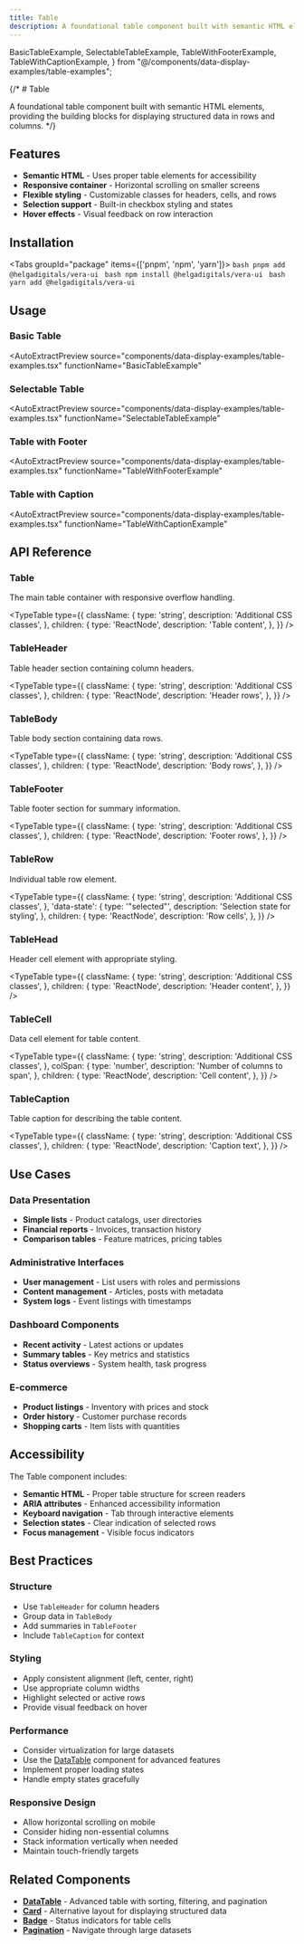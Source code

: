 ```yaml
---
title: Table
description: A foundational table component built with semantic HTML elements, providing the building blocks for displaying structured data in rows and columns.
---
```


  BasicTableExample,
  SelectableTableExample,
  TableWithFooterExample,
  TableWithCaptionExample,
} from "@/components/data-display-examples/table-examples";

{/* # Table

A foundational table component built with semantic HTML elements, providing the building blocks for displaying structured data in rows and columns. */}

## Features

- **Semantic HTML** - Uses proper table elements for accessibility
- **Responsive container** - Horizontal scrolling on smaller screens
- **Flexible styling** - Customizable classes for headers, cells, and rows
- **Selection support** - Built-in checkbox styling and states
- **Hover effects** - Visual feedback on row interaction

## Installation

<Tabs groupId="package" items={['pnpm', 'npm', 'yarn']}>
    <Tab value="pnpm" >
      ```bash
      pnpm add @helgadigitals/vera-ui
      ```
    </Tab>
    <Tab value="npm" >
      ```bash
      npm install @helgadigitals/vera-ui
      ```
    </Tab>
    <Tab value="yarn" >
      ```bash
      yarn add @helgadigitals/vera-ui
      ```
    </Tab>
</Tabs>

## Usage

### Basic Table

<AutoExtractPreview 
  source="components/data-display-examples/table-examples.tsx" 
  functionName="BasicTableExample"
>
  <BasicTableExample />
</AutoExtractPreview>

### Selectable Table

<AutoExtractPreview 
  source="components/data-display-examples/table-examples.tsx" 
  functionName="SelectableTableExample"
>
  <SelectableTableExample />
</AutoExtractPreview>

### Table with Footer

<AutoExtractPreview 
  source="components/data-display-examples/table-examples.tsx" 
  functionName="TableWithFooterExample"
>
  <TableWithFooterExample />
</AutoExtractPreview>

### Table with Caption

<AutoExtractPreview 
  source="components/data-display-examples/table-examples.tsx" 
  functionName="TableWithCaptionExample"
>
  <TableWithCaptionExample />
</AutoExtractPreview>

## API Reference

### Table

The main table container with responsive overflow handling.

<TypeTable
  type={{
    className: {
      type: 'string',
      description: 'Additional CSS classes',
    },
    children: {
      type: 'ReactNode',
      description: 'Table content',
    },
  }}
/>

### TableHeader

Table header section containing column headers.

<TypeTable
  type={{
    className: {
      type: 'string',
      description: 'Additional CSS classes',
    },
    children: {
      type: 'ReactNode',
      description: 'Header rows',
    },
  }}
/>

### TableBody

Table body section containing data rows.

<TypeTable
  type={{
    className: {
      type: 'string',
      description: 'Additional CSS classes',
    },
    children: {
      type: 'ReactNode',
      description: 'Body rows',
    },
  }}
/>

### TableFooter

Table footer section for summary information.

<TypeTable
  type={{
    className: {
      type: 'string',
      description: 'Additional CSS classes',
    },
    children: {
      type: 'ReactNode',
      description: 'Footer rows',
    },
  }}
/>

### TableRow

Individual table row element.

<TypeTable
  type={{
    className: {
      type: 'string',
      description: 'Additional CSS classes',
    },
    'data-state': {
      type: '"selected"',
      description: 'Selection state for styling',
    },
    children: {
      type: 'ReactNode',
      description: 'Row cells',
    },
  }}
/>

### TableHead

Header cell element with appropriate styling.

<TypeTable
  type={{
    className: {
      type: 'string',
      description: 'Additional CSS classes',
    },
    children: {
      type: 'ReactNode',
      description: 'Header content',
    },
  }}
/>

### TableCell

Data cell element for table content.

<TypeTable
  type={{
    className: {
      type: 'string',
      description: 'Additional CSS classes',
    },
    colSpan: {
      type: 'number',
      description: 'Number of columns to span',
    },
    children: {
      type: 'ReactNode',
      description: 'Cell content',
    },
  }}
/>

### TableCaption

Table caption for describing the table content.

<TypeTable
  type={{
    className: {
      type: 'string',
      description: 'Additional CSS classes',
    },
    children: {
      type: 'ReactNode',
      description: 'Caption text',
    },
  }}
/>

## Use Cases

### Data Presentation
- **Simple lists** - Product catalogs, user directories
- **Financial reports** - Invoices, transaction history
- **Comparison tables** - Feature matrices, pricing tables

### Administrative Interfaces
- **User management** - List users with roles and permissions
- **Content management** - Articles, posts with metadata
- **System logs** - Event listings with timestamps

### Dashboard Components
- **Recent activity** - Latest actions or updates
- **Summary tables** - Key metrics and statistics
- **Status overviews** - System health, task progress

### E-commerce
- **Product listings** - Inventory with prices and stock
- **Order history** - Customer purchase records
- **Shopping carts** - Item lists with quantities

## Accessibility

The Table component includes:

- **Semantic HTML** - Proper table structure for screen readers
- **ARIA attributes** - Enhanced accessibility information
- **Keyboard navigation** - Tab through interactive elements
- **Selection states** - Clear indication of selected rows
- **Focus management** - Visible focus indicators

## Best Practices

### Structure
- Use `TableHeader` for column headers
- Group data in `TableBody`
- Add summaries in `TableFooter`
- Include `TableCaption` for context

### Styling
- Apply consistent alignment (left, center, right)
- Use appropriate column widths
- Highlight selected or active rows
- Provide visual feedback on hover

### Performance
- Consider virtualization for large datasets
- Use the [DataTable](/docs/components/data-display/data-table) component for advanced features
- Implement proper loading states
- Handle empty states gracefully

### Responsive Design
- Allow horizontal scrolling on mobile
- Consider hiding non-essential columns
- Stack information vertically when needed
- Maintain touch-friendly targets

## Related Components

- **[DataTable](/docs/components/data-display/data-table)** - Advanced table with sorting, filtering, and pagination
- **[Card](/docs/components/data-display/card)** - Alternative layout for displaying structured data
- **[Badge](/docs/components/data-display/badge)** - Status indicators for table cells
- **[Pagination](/docs/components/data-display/pagination)** - Navigate through large datasets
